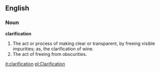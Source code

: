 ==English==

===Noun===

'''clarification'''

#The act or process of making clear or transparent, by freeing visible impurities; as, the clarification of wine.
#The act of freeing from obscurities.

[[it:clarification]]
[[pl:Clarification]]